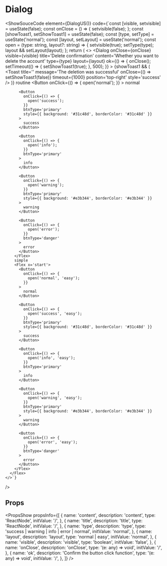 
# Dialog

<ShowSouceCode
  element={DialogUS()}
  code={`const [visible, setvisible] = useState(false);
  const onClose = () => {
    setvisible(false);
  };
  const [showToast1, setShowToast1] = useState(false);
  const [type, setType] = useState('normal');
  const [layout, setLayout] = useState('normal');
  const open = (type: string, layout?: string) => {
    setvisible(true);
    setType(type);
    layout && setLayout(layout);
  };
  return (
    <>
      <Dialog
        onClose={onClose}
        visible={visible}
        title='Delete confirmation'
        content='Whether you want to delete the account'
        type={type}
        layout={layout}
        ok={() => {
          onClose();
          setTimeout(() => {
            setShowToast1(true);
          }, 500);
        }}
      ></Dialog>
      {showToast1 && (
        <Toast
          title=''
          message='The deletion was successful'
          onClose={() => setShowToast1(false)}
          timeout={1000}
          position='top-right'
          style='success'
        />
      )}
      <Flex direction='y' x='start'>
        routine
        <Flex x='start'>
          <Button
            onClick={() => {
              open('normal');
            }}
          >
            normal
          </Button>

          <Button
            onClick={() => {
              open('success');
            }}
            btnType='primary'
            style={{ background: '#31c48d', borderColor: '#31c48d' }}
          >
            success
          </Button>

          <Button
            onClick={() => {
              open('info');
            }}
            btnType='primary'
          >
            info
          </Button>

          <Button
            onClick={() => {
              open('warning');
            }}
            btnType='primary'
            style={{ background: '#e3b344', borderColor: '#e3b344' }}
          >
            warning
          </Button>

          <Button
            onClick={() => {
              open('error');
            }}
            btnType='danger'
          >
            error
          </Button>
        </Flex>
        simple
        <Flex x='start'>
          <Button
            onClick={() => {
              open('normal', 'easy');
            }}
          >
            normal
          </Button>

          <Button
            onClick={() => {
              open('success', 'easy');
            }}
            btnType='primary'
            style={{ background: '#31c48d', borderColor: '#31c48d' }}
          >
            success
          </Button>

          <Button
            onClick={() => {
              open('info', 'easy');
            }}
            btnType='primary'
          >
            info
          </Button>

          <Button
            onClick={() => {
              open('warning', 'easy');
            }}
            btnType='primary'
            style={{ background: '#e3b344', borderColor: '#e3b344' }}
          >
            warning
          </Button>

          <Button
            onClick={() => {
              open('error', 'easy');
            }}
            btnType='danger'
          >
            error
          </Button>
        </Flex>
      </Flex>
    </>`}
  />

## Props
<PropsShow propsInfo={[
  {
    name: 'content',
    description: 'content',
    type: 'ReactNode',
    initValue: '/',
  },
  {
    name: 'title',
    description: 'title',
    type: 'ReactNode',
    initValue: '/',
  },
  {
    name: 'type',
    description: 'type',
    type: 'success | warning | info | error | normal',
    initValue: 'normal',
  },
  {
    name: 'layout',
    description: 'layout',
    type: 'normal | easy',
    initValue: 'normal',
  },
  {
    name: 'visible',
    description: 'visible',
    type: 'boolean',
    initValue: 'false',
  },
  {
    name: 'onClose',
    description: 'onClose',
    type: '(e: any) => void',
    initValue: '/',
  },
    {
    name: 'ok',
    description: 'Confirm the button click function',
    type: '(e: any) => void',
    initValue: '/',
  },
]} />
